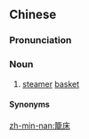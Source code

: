 {{also|籠牀|笼床}}
==Chinese==
{{zh-forms|s=笼床|t2=籠牀}}

===Pronunciation===
{{zh-pron
|h=pfs=n:lùng-chhòng
|mn=lâng-sn̂g
|cat=n
}}

===Noun===
{{zh-noun}}

# {{lb|zh|Min Nan|Hakka}} [[steamer]] [[basket]]

====Synonyms====
{{zh-dial|蒸籠}}

[[zh-min-nan:籠床]]